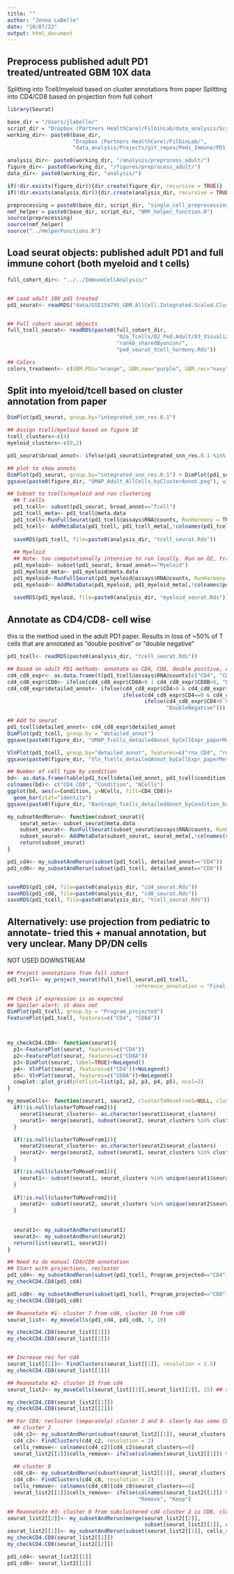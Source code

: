 ```yaml
---
title: ""
author: "Jenna LaBelle"
date: "10/07/22"
output: html_document
---
```


## Preprocess published adult PD1 treated/untreated GBM 10X data
Splitting into Tcell/myeloid based on cluster annotations from paper
Splitting into CD4/CD8 based on projection from full cohort

```r
library(Seurat) 

base_dir = "/Users/jlabelle/"
script_dir = "Dropbox (Partners HealthCare)/FilbinLab/data_analysis/Scripts/"
working_dir<- paste0(base_dir, 
                     "Dropbox (Partners HealthCare)/FilbinLab/",
                     "data_analysis/Projects/git_repos/Pedi_Immune/PD1_Treat/comparisonToAdult/")

analysis_dir<- paste0(working_dir, "/analysis/preprocess_adult/")
figure_dir<- paste0(working_dir, "/figures/preprocess_adult/")
data_dir<- paste0(working_dir, "analysis/")

if(!dir.exists(figure_dir)){dir.create(figure_dir, recursive = TRUE)}
if(!dir.exists(analysis_dir)){dir.create(analysis_dir, recursive = TRUE)}

preprocessing = paste0(base_dir, script_dir, "single_cell_preprocessing_helper_functions.R")
nmf_helper = paste0(base_dir, script_dir, "NMF_helper_function.R")
source(preprocessing)
source(nmf_helper)
source("../HelperFunctions.R")

```


## Load seurat objects: published adult PD1 and full immune cohort (both myeloid and t cells)
```r
full_cohort_dir<- "../../ImmuneCellAnalysis/"


## Load adult 10X pd1 treated
pd1_seurat<- readRDS("data/GSE154795_GBM.AllCell.Integrated.Scaled.ClusterRes.0.1.Rds")


## Full cohort seurat objects
full_tcell_seurat<- readRDS(paste0(full_cohort_dir,
                                   "02a_Tcells/02_Ped.Adult/03_Visualize.Reannotate_programs/analysis/Reannotate_programs/",
                                   "rank8_sharedByunion/",
                                   "ped_seurat_tcell_harmony.Rds"))

## Colors 
colors_treatment<- c(GBM.PD1="orange", GBM.new="purple", GBM.rec="navy")


```

## Split into myeloid/tcell based on cluster annotation from paper
```r
DimPlot(pd1_seurat, group.by="integrated_snn_res.0.1")

## Assign tcell/myeloid based on figure 1E
tcell_clusters<-c(4)
myeloid_clusters<-c(0,2)

pd1_seurat$broad_annot<- ifelse(pd1_seurat$integrated_snn_res.0.1 %in% tcell_clusters, "Tcell",ifelse(pd1_seurat$integrated_snn_res.0.1 %in% myeloid_clusters, "Myeloid", "Other"))

## plot to show annots
DimPlot(pd1_seurat, group.by="integrated_snn_res.0.1") + DimPlot(pd1_seurat, group.by = "broad_annot", label=TRUE)
ggsave(paste0(figure_dir, "UMAP_Adult_AllCells_byClusterAnnot.png"), width=12, height=5)

## Subset to tcells/myeloid and run clustering
  ## T cells
  pd1_tcell<- subset(pd1_seurat, broad_annot=="Tcell")
  pd1_tcell_meta<- pd1_tcell@meta.data
  pd1_tcell<-RunFullSeurat(pd1_tcell@assays$RNA@counts, RunHarmony = TRUE, samples=pd1_tcell$orig.ident)
  pd1_tcell<- AddMetaData(pd1_tcell, pd1_tcell_meta[,!colnames(pd1_tcell_meta) %in% colnames(pd1_tcell@meta.data)])
  
  saveRDS(pd1_tcell, file=paste0(analysis_dir, "tcell_seurat.Rds"))
  
  ## Myeloid
  ## Note- too computationally intensive to run locally. Run on O2, transferred back
  pd1_myeloid<- subset(pd1_seurat, broad_annot=="Myeloid")
  pd1_myeloid_meta<- pd1_myeloid@meta.data
  pd1_myeloid<-RunFullSeurat(pd1_myeloid@assays$RNA@counts, RunHarmony = TRUE, samples=pd1_myeloid$orig.ident)
  pd1_myeloid<- AddMetaData(pd1_myeloid, pd1_myeloid_meta[,!colnames(pd1_myeloid_meta) %in% colnames(pd1_myeloid@meta.data)])
  
  saveRDS(pd1_myeloid, file=paste0(analysis_dir, "myeloid_seurat.Rds"))
```


## Annotate as CD4/CD8- cell wise
this is the method used in the adult PD1 paper. Results in loss of ~50% of T cells that are annotated as "double positive" or "double negative"

```r
pd1_tcell<- readRDS(paste0(analysis_dir, "tcell_seurat.Rds"))

## Based on adult PD1 methods- annotate as CD4, CD8, double positive, or double negative
cd4_cd8_expr<- as.data.frame(t(pd1_tcell@assays$RNA@counts[c("CD4", "CD8A", "CD8B"),]))
cd4_cd8_expr$CD8<- ifelse(cd4_cd8_expr$CD8A>0 | cd4_cd8_expr$CD8B>0, "Expressed", "NotExpressed")
cd4_cd8_expr$detailed_annot<- ifelse(cd4_cd8_expr$CD4>0 & cd4_cd8_expr$CD8=="NotExpressed", "CD4", 
                                     ifelse(cd4_cd8_expr$CD4==0 & cd4_cd8_expr$CD8=="Expressed", "CD8", 
                                            ifelse(cd4_cd8_expr$CD4>0 & cd4_cd8_expr$CD8=="Expressed", "DoublePositive",
                                                   "DoubleNegative")))

## Add to seurat
pd1_tcell$detailed_annot<- cd4_cd8_expr$detailed_annot
DimPlot(pd1_tcell, group.by = "detailed_annot")
ggsave(paste0(figure_dir, "UMAP_Tcells_detailedAnnot_byCellExpr_paperMethods.png"), width=6, height=5)

VlnPlot(pd1_tcell, group.by="detailed_annot", features=c("rna_CD4", "rna_CD8A"), pt.size = 0)
ggsave(paste0(figure_dir, "Vln_Tcells_detailedAnnot_byCellExpr_paperMethods.png"), width=6, height=4)

## Number of cell type by condition
bd<- as.data.frame(table(pd1_tcell$detailed_annot, pd1_tcell$condition))
colnames(bd)<- c("CD4_CD8", "Condition", "NCells")
ggplot(bd, aes(x=Condition, y=NCells, fill=CD4_CD8))+
  geom_bar(stat="identity")
ggsave(paste0(figure_dir, "BarGraph_Tcells_detailedAnnot_byCondition_basedOnCellExpr.png"), width=4, height=4)

my_subsetAndRerun<- function(subset_seurat){
    seurat_meta<- subset_seurat@meta.data
    subset_seurat<- RunFullSeurat(subset_seurat@assays$RNA@counts, RunHarmony = TRUE, samples=subset_seurat$sample)
    subset_seurat<- AddMetaData(subset_seurat, seurat_meta[,!colnames(seurat_meta) %in% colnames(subset_seurat@meta.data)])
    return(subset_seurat)
}

pd1_cd4<- my_subsetAndRerun(subset(pd1_tcell, detailed_annot=="CD4"))
pd1_cd8<- my_subsetAndRerun(subset(pd1_tcell, detailed_annot=="CD8"))


saveRDS(pd1_cd4, file=paste0(analysis_dir, "cd4_seurat.Rds"))
saveRDS(pd1_cd8, file=paste0(analysis_dir, "cd8_seurat.Rds"))
saveRDS(pd1_tcell, file=paste0(analysis_dir, "tcell_seurat.Rds"))

```

## Alternatively: use projection from pediatric to annotate- tried this + manual annotation, but very unclear. Many DP/DN cells
NOT USED DOWNSTREAM
```r
## Project annotations from full cohort
pd1_tcell<- my_project_seurat(full_tcell_seurat,pd1_tcell, 
                                         reference_annotation = "Final_detailed_annot")

## Check if expression is as expected
## Spoiler alert: it does not
DimPlot(pd1_tcell, group.by = "Program_projected")
FeaturePlot(pd1_tcell, features=c("CD4", "CD8A"))



my_checkCD4.CD8<- function(seurat){
  p1<-FeaturePlot(seurat, features=c("CD4"))
  p2<-FeaturePlot(seurat, features=c("CD8A"))
  p3<-DimPlot(seurat, label=TRUE)+NoLegend()
  p4<- VlnPlot(seurat, features=c("CD4"))+NoLegend()
  p5<- VlnPlot(seurat, features=c("CD8A"))+NoLegend()
  cowplot::plot_grid(plotlist=list(p1, p2, p3, p4, p5), ncol=2)
}

my_moveCells<- function(seurat1, seurat2, clusterToMoveFrom1=NULL, clusterToMoveFrom2=NULL){
  if(!is.null(clusterToMoveFrom2)){
    seurat1$seurat_clusters<- as.character(seurat1$seurat_clusters)
    seurat1<- merge(seurat1, subset(seurat2, seurat_clusters %in% clusterToMoveFrom2))
  }

  if(!is.null(clusterToMoveFrom1)){
    seurat2$seurat_clusters<- as.character(seurat2$seurat_clusters)
    seurat2<- merge(seurat2, subset(seurat1, seurat_clusters %in% clusterToMoveFrom1))
  }

  if(!is.null(clusterToMoveFrom1)){
    seurat1<- subset(seurat1, seurat_clusters %in% unique(seurat1$seurat_clusters)[!unique(seurat1$seurat_clusters) %in% clusterToMoveFrom1])
  }
  
  if(!is.null(clusterToMoveFrom2)){
    seurat2<- subset(seurat2, seurat_clusters %in% unique(seurat2$seurat_clusters)[!unique(seurat2$seurat_clusters) %in% clusterToMoveFrom2])
  }
  
  
  seurat1<- my_subsetAndRerun(seurat1)
  seurat2<- my_subsetAndRerun(seurat2)
  return(list(seurat1, seurat2))
}

## Need to do manual CD4/CD8 annotation
## Start with projections, recluster
pd1_cd4<- my_subsetAndRerun(subset(pd1_tcell, Program_projected=="CD4"))
my_checkCD4.CD8(pd1_cd4)

pd1_cd8<- my_subsetAndRerun(subset(pd1_tcell, Program_projected=="CD8"))
my_checkCD4.CD8(pd1_cd8)

## Reannotate #1- cluster 7 from cd4, cluster 10 from cd8
seurat_list<- my_moveCells(pd1_cd4, pd1_cd8, 7, 10)

my_checkCD4.CD8(seurat_list[[1]])
my_checkCD4.CD8(seurat_list[[2]])


## Increase res for cd4
seurat_list[[1]]<- FindClusters(seurat_list[[1]], resolution = 1.5)
my_checkCD4.CD8(seurat_list[[1]])

## Reannotate #2- cluster 15 from cd4
seurat_list2<- my_moveCells(seurat_list[[1]],seurat_list[[2]], 15) ## saved cd4

my_checkCD4.CD8(seurat_list2[[1]])
my_checkCD4.CD8(seurat_list2[[2]])

## For CD4: recluster (separately) cluster 2 and 8- clearly has some CD8, but increasing resolution doesn't split
  ## cluster 2
  cd4_c2<- my_subsetAndRerun(subset(seurat_list2[[1]], seurat_clusters == 2))
  cd4_c2<- FindClusters(cd4_c2, resolution = 2)
  cells_remove<- colnames(cd4_c2)[cd4_c2$seurat_clusters==0]
  seurat_list2[[1]]$cells_remove<- ifelse(colnames(seurat_list2[[1]]) %in% cells_remove, "Remove", "Keep")
  
  ## cluster 8
  cd4_c8<- my_subsetAndRerun(subset(seurat_list2[[1]], seurat_clusters == 8))
  cd4_c8<- FindClusters(cd4_c8, resolution = 2)
  cells_remove<- colnames(cd4_c8)[cd4_c8$seurat_clusters==4]
  seurat_list2[[1]]$cells_remove<- ifelse(colnames(seurat_list2[[1]]) %in% cells_remove | seurat_list2[[1]]$cells_remove=="Remove", 
                                          "Remove", "Keep")

## Reannotate #3: cluster 0 from subclustered cd4 cluster 2 is CD8, cluster 4 from subclustered cd4 cluster 8 is CD8
seurat_list2[[2]]<- my_subsetAndRerun(merge(seurat_list2[[2]], 
                                            subset(seurat_list2[[1]], cells_remove=="Remove"))) 
seurat_list2[[1]]<- my_subsetAndRerun(subset(seurat_list2[[1]], cells_remove=="Keep"))
my_checkCD4.CD8(seurat_list2[[1]])
my_checkCD4.CD8(seurat_list2[[2]])

pd1_cd4<- seurat_list2[[1]]
pd1_cd8<- seurat_list2[[2]]
```





